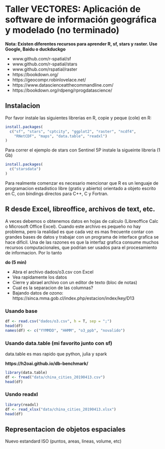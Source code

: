 # Taller VECTORES: Aplicación de software de información geográfica y modelado (no terminado)

**Nota: Existen diferentes recursos para aprender R, sf, stars y raster. Use Google, Baidu o duckduckgo**

- www.github.com/r-spatial/sf
- www.github.com/r-spatial/stars
- www.github.com/rspatial/raster
- https://bookdown.org/
- https://geocompr.robinlovelace.net/
- https://www.datascienceatthecommandline.com/
- https://bookdown.org/rdpeng/rprogdatascience/


## Instalacion

Por favor instale las siguientes librerias en R, copie y peque (cole) en R:

```r
install.packages(
  c("sf", "stars", "cptcity", "ggplot2", "raster", "ncdf4", 
    "RNetCDF", "maps", "data.table", "readxl")
)
```


Para correr el ejemplo de stars con Sentinel 5P instale la sigueinte libreria (1 Gb)

```r
install.packages(
  c("starsdata")
)
```


Para realmente comenzar es necesario mencionar que R es un lenguaje de programacion estadistico libre (gratis y abierto) orientado a objeto escrito en C, con bindings directos para C++, C y Fortran.

## R desde Excel, libreoffice, archivos de text, etc.

A veces debemos o obtenemos datos en hojas de calculo (Libreoffice Calc o Microsoft Office Excel). Cuando este archivo es pequeño no hay problema, pero la realidad es que cada vez es mas frecuente contar con grandes bases de datos y trabajar con un programa de interface grafica se hace dificil. Una de las razones es que la interfaz grafica consume muchos recursos computacionales, que podrian ser usados para el procesamiento de informacion. Por lo tanto


**do (5 min)**

- Abra el archivo dados/o3.csv con Excel
- Vea rapidamente los datos
- Cierre y abrael archivo con un editor de texto (bloc de notas)
- Cual es la separacion de las columnas?
- Bajando datos de ozono: https://sinca.mma.gob.cl/index.php/estacion/index/key/D13

### Usando base

```r
df <- read.csv("dados/o3.csv", h = T, sep = ";")
head(df)
names(df) <- c("YYMMDD", "HHMM", "o3_ppb", "novalido")
```


### Usando data.table (mi favorito junto con sf)

data.table es mas rapido que python, julia y spark

**https://h2oai.github.io/db-benchmark/**

```r
library(data.table)
df <- fread("data/china_cities_20190413.csv")
head(df)
```

### Usndo readxl

```r
library(readxl)
df <- read_xlsx("data/china_cities_20190413.xlsx")
head(df)
```


## Representacion de objetos espaciales

Nuevo estandard ISO (puntos, areas, lineas, volume, etc)


